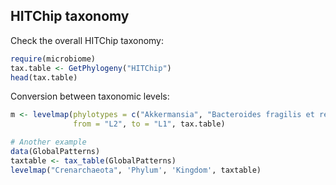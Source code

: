 ## HITChip taxonomy

Check the overall HITChip taxonomy:

```r
require(microbiome)
tax.table <- GetPhylogeny("HITChip")
head(tax.table)
```

Conversion between taxonomic levels:

```r
m <- levelmap(phylotypes = c("Akkermansia", "Bacteroides fragilis et rel."), 
              from = "L2", to = "L1", tax.table)

# Another example
data(GlobalPatterns)
taxtable <- tax_table(GlobalPatterns)
levelmap("Crenarchaeota", 'Phylum', 'Kingdom', taxtable)
```


